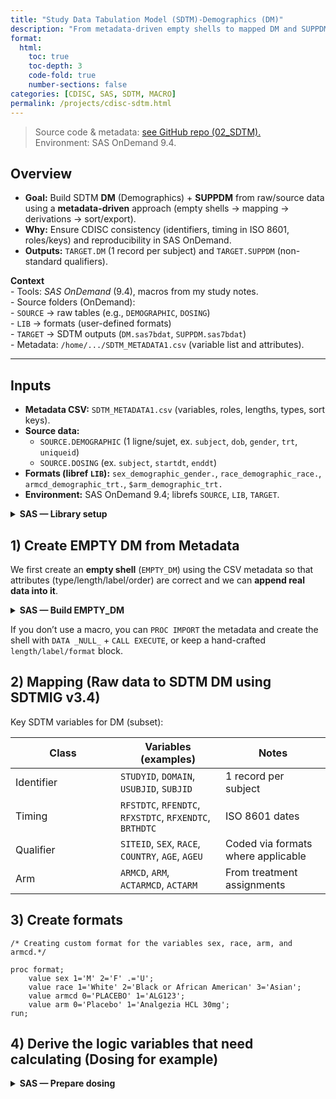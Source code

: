 ```yaml
---
title: "Study Data Tabulation Model (SDTM)-Demographics (DM)"
description: "From metadata-driven empty shells to mapped DM and SUPPDM — clean, reproducible, and CDISC-ready"
format:
  html:
    toc: true
    toc-depth: 3
    code-fold: true
    number-sections: false
categories: [CDISC, SAS, SDTM, MACRO]
permalink: /projects/cdisc-sdtm.html
---
```


> Source code & metadata: [see GitHub repo (02_SDTM).](https://github.com/Ousmanerabi/clinical-trials-programming-portfolio/tree/main/02_SDTM)\
> Environment: SAS OnDemand 9.4.

## Overview

-   **Goal:** Build SDTM **DM** (Demographics) + **SUPPDM** from raw/source data using a **metadata-driven** approach (empty shells → mapping → derivations → sort/export).
-   **Why:** Ensure CDISC consistency (identifiers, timing in ISO 8601, roles/keys) and reproducibility in SAS OnDemand.
-   **Outputs:** `TARGET.DM` (1 record per subject) and `TARGET.SUPPDM` (non-standard qualifiers).

::: callout-note
**Context**\
- Tools: *SAS OnDemand* (9.4), macros from my study notes.\
- Source folders (OnDemand):\
- `SOURCE` → raw tables (e.g., `DEMOGRAPHIC`, `DOSING`)\
- `LIB` → formats (user-defined formats)\
- `TARGET` → SDTM outputs (`DM.sas7bdat`, `SUPPDM.sas7bdat`)\
- Metadata: `/home/.../SDTM_METADATA1.csv` (variable list and attributes).
:::

------------------------------------------------------------------------

## Inputs

-   **Metadata CSV:** `SDTM_METADATA1.csv` (variables, roles, lengths, types, sort keys).
-   **Source data:**
    -   `SOURCE.DEMOGRAPHIC` (1 ligne/sujet, ex. `subject`, `dob`, `gender`, `trt`, `uniqueid`)\
    -   `SOURCE.DOSING` (ex. `subject`, `startdt`, `enddt`)
-   **Formats (libref `LIB`):** `sex_demographic_gender.`, `race_demographic_race.`, `armcd_demographic_trt.`, `$arm_demographic_trt.`\
-   **Environment:** SAS OnDemand 9.4; librefs `SOURCE`, `LIB`, `TARGET`.

<details>

<summary><strong>SAS — Library setup</strong></summary>

``` sas
/* Common paths & librefs */ 

%include "/home/u64197545/CDISC/appendix/common.sas"; 

/* expects: 

 libname source "/home/u64197545/CDISC/data";

 libname lib  "/home/u64197545/CDISC/formats"; 

libname target  "/home/u64197545/CDISC/sdtm"; 

*/
```

</details>

## 1) Create EMPTY DM from Metadata

We first create an **empty shell** (`EMPTY_DM`) using the CSV metadata so that attributes (type/length/label/order) are correct and we can **append real data into it**.

<details><summary><strong>SAS — Build EMPTY_DM</strong></summary>

```         
*---------------------------------------------------------------*;
* make_empty_dataset.sas creates a zero record dataset based on a 
* dataset metadata spreadsheet.  The dataset created is called
* EMPTY_** where "**" is the name of the dataset.  This macro also
* creates a global macro variable called **KEEPSTRING that holds 
* the dataset variables desired and listed in the order they  
* should appear.  [The variable order is dictated by VARNUM in the 
* metadata spreadsheet.]
*
* MACRO PARAMETERS:
* metadatafile = the CSV file containing the dataset metadata
* dataset = the dataset or domain name you want to extract

	*---------------------------------------------------------------*;


/* Create empty based on metadata CSV */
%macro make_empty_dataset(metadatafile=, dataset=);

/* Import csv file and rename it _temp */
	proc import datafile="&metadatafile" out=_temp dbms=csv replace;
		guessingrows=max;
		delimiter=";";
		encoding='utf-8';
	run;



	** sort the dataset by expected specified variable order (varnum);

	proc sort data=_temp;
		where domain="&dataset";
		by varnum;
	run;



	** create keepstring macro variable and load metadata 
    ** information into macro variables;
	
	
	
	%global &dataset.KEEPSTRING;


	data _null_;
		set _temp nobs=nobs end=eof;

		if _n_=1 then
			call symput("vars", compress(put(nobs, 3.)));
		call symputx('var'    || compress(put(_n_, 3.)), variable);
		call symputx('label'  || compress(put(_n_, 3.)), label);
		call symputx('length' || compress(put(_n_, 3.)), put(length, 3.));
		** valid ODM types include TEXT, INTEGER, FLOAT, DATETIME, 

			        ** DATE, TIME and map to SAS numeric or character;

		if upcase(type) in ("INTEGER", "FLOAT") then
			call symputx('type' || compress(put(_n_, 3.)), "");
		else if upcase(type) in ("TEXT", "DATE", "DATETIME", "TIME") then
			call symputx('type' || compress(put(_n_, 3.)), "$");
		else
			put "ERR" "OR: not using a valid ODM type.  " type=;
		** create **KEEPSTRING macro variable;
		length keepstring $ 32767;
		retain keepstring;
		keepstring=compress(keepstring) || "|" || left(variable);

		if eof then
			call symputx(upcase(compress("&dataset" || 'KEEPSTRING')), 
				left(trim(translate(keepstring, " ", "|"))));
	run;



	** create a 0-observation template data set used for assigning 

		    ** variable attributes to the actual data sets;

	data EMPTY_&dataset;
		%do i=1 %to &vars;
			attrib &&var&i label="&&label&i" 
			%if "&&length&i" ne "" %then
				length=&&type&i.&&length&i...;
			;

			%if &&type&i=$ %then
				retain &&var&i '';
			%else
				retain &&var&i .;
			;
		%end;

		if 0;
	run;

%mend make_empty_dataset;

/* Result: WORK.EMPTY_DM with 0 obs, all expected variables/attributes */
```

</details>

:::{.callout-tip}

If you don’t use a macro, you can `PROC IMPORT` the metadata and create the shell with `DATA _NULL_` + `CALL EXECUTE`, or keep a hand-crafted `length/label/format` block.

:::

## 2) Mapping (Raw data to SDTM DM using SDTMIG v3.4)

Key SDTM variables for DM (subset):

| Class | Variables (examples) | Notes |
|----|----|----|
| Identifier | `STUDYID`, `DOMAIN`, `USUBJID`, `SUBJID` | 1 record per subject |
| Timing | `RFSTDTC`, `RFENDTC`, `RFXSTDTC`, `RFXENDTC`, `BRTHDTC` | ISO 8601 dates |
| Qualifier | `SITEID`, `SEX`, `RACE`, `COUNTRY`, `AGE`, `AGEU` | Coded via formats where applicable |
| Arm | `ARMCD`, `ARM`, `ACTARMCD`, `ACTARM` | From treatment assignments |

## 3) Create formats

``` sas
/* Creating custom format for the variables sex, race, arm, and armcd.*/

proc format;
	value sex 1='M' 2='F' .='U';
	value race 1='White' 2='Black or African American' 3='Asian';
	value armcd 0='PLACEBO' 1='ALG123';
	value arm 0='Placebo' 1='Analgezia HCL 30mg';
run;
```

## 4) Derive the logic variables that need calculating (Dosing for example)

<details><summary><strong>SAS — Prepare dosing </strong></summary>

```         
/* First/last dose (for RFSTDTC/RFENDTC) */

**** GET FIRST AND LAST DOSE DATE FOR RFSTDTC AND RFENDTC;
proc sort 
  data=source.dosing(keep=subject startdt enddt) 
  out=dosing;
   by subject startdt;
run;

**** FIRSTDOSE=FIRST DOSING AND LASTDOSE=LAST DOSING;

data dosing;
  set dosing; 
    by subject;
    
    retain firstdose lastdose;
    
  if first.subject then 
    do; 
       firstdose=.; 
       lastdose=.; 
    end;
    
  firstdose = min(firstdose, startdt, enddt);
  lastdose  = max(lastdose , startdt, enddt);
  
  if last.subject;
run;
```

## 5) Combine all the data

<details><details><summary><strong>SAS — Map to DM variables</strong></summary>

```         
**** GET DEMOGRAPHICS DATA;
proc sort
  data=source.demographic
  out=demographic;
    by subject;
run;

**** MERGE DEMOGRAPHICS AND FIRST DOSE DATE;
data demog_dose;
  merge demographic
        dosing;
    by subject;
run;


**** DERIVE THE MAJORITY OF SDTM DM VARIABLES;
options missing = ' ';
data dm;
  set EMPTY_DM
    demog_dose(rename=(race=_race));

    studyid = 'XYZ123';
    domain = 'DM';
    usubjid = left(uniqueid);
    subjid = put(subject,3.); 
    rfstdtc = put(firstdose,yymmdd10.);  
    rfendtc = put(lastdose,yymmdd10.); 
    rfxstdtc = put(firstdose,yymmdd10.);  
    rfxendtc = put(lastdose,yymmdd10.);
    rficdtc = put(icdate,yymmdd10.);
    rfpendtc = put(lastdoc,yymmdd10.);
    dthfl = 'N';
    siteid = substr(subjid,1,1) || "00";
    brthdtc = put(dob,yymmdd10.);
    age = floor ((intck('month',dob,firstdose) - 
          (day(firstdose) < day(dob))) / 12);
    if age ne . then
      ageu = 'YEARS';
    sex = put(gender,sex.);
    race = put(_race,race.);
    armcd = put(trt,armcd.);
    arm = put(trt,arm.);
    actarmcd = put(trt,armcd.);
    actarm = put(trt,arm.);
    country = "USA"; 
run; 
```

</details>

## 6) SUPPDM (Optional)

Use SUPPDM for **non-standard qualifiers**, e.g., “Race, Other” or “Randomization Date”.
<details><summary><strong>SAS — EMPTY_SUPPDM + populate</strong></summary>

```         
/* Empty SUPPDM shell */
%make_empty_dataset(
  metadatafile=/home/<USER>/CDISC/Chap2/SDTM_METADATA1.csv,
  dataset=SUPPDM
);

data suppdm;
  set EMPTY_SUPPDM dm;

  keep &SUPPDMKEEPSTRING;

  /* Example 1: Other Race */
  if not missing(orace) then do;
    rdomain='DM'; qnam='RACEOTH'; qlabel='Race, Other';
    qval=left(orace); qorig='CRF Page 1'; output;
  end;

  /* Example 2: Randomization Date */
  if not missing(randdt) then do;
    rdomain='DM'; qnam='RANDDTC'; qlabel='Randomization Date';
    qval=left(put(randdt,yymmdd10.)); qorig='CRF Page 1'; output;
  end;
run;
```

</details>

## 7) Order, Keys & Export

Sort by **metadata-defined** keys and save to `TARGET`.

<details><summary><strong>SAS — Sort & Save</strong></summary>

```         
/* Build sort lists from metadata */
%make_sort_order(
  metadatafile=/home/<USER>/CDISC/Chap2/SDTM_METADATA1.csv,
  dataset=DM
);

proc sort data=dm(keep=&DMKEEPSTRING) out=target.dm;
  by &DMSORTSTRING;
run;

/* SUPPDM */
%make_sort_order(
  metadatafile=/home/<USER>/CDISC/Chap2/SDTM_METADATA1.csv,
  dataset=SUPPDM
);

proc sort data=suppdm out=target.suppdm;
  by &SUPPDMSORTSTRING;
run;
```

</details>

------------------------------------------------------------------------

## 8) QC & Validation

-   **Structural checks**: variable names, type, length, labels match metadata

-   **Controlled terminology**: values mapped via formats/codelists

-   **Timing**: ISO 8601, completeness of `RFSTDTC`/`RFXSTDTC` etc.

-   **Keys**: 1 record per subject; `USUBJID` uniqueness

-   **Cross-domain**: consistency with EX/AE/VS if applicable

<details><summary><strong>SAS — Quick sanity checks</strong></summary>

```         
/* 1 record per USUBJID? */
proc sql;
  select usubjid, count(*) as n
  from target.dm
  group by usubjid
  having calculated n > 1;
quit;

/* Required fields not missing? (example) */
proc freq data=target.dm;
  tables studyid*usubjid*domain / missing list;
run;
```

</details>

## 9) What’s next?

-   Add **screenshots or short tables** showing the final `TARGET.DM` structure (variables + labels).

-   If you also build **AE**, re-use this pattern (shell → mapping → derivations → SUPPxx → sort/export).

```         
<!-- Placeholders for outputs you will add later -->
<div class="note" style="opacity:.85">
  <em>Coming soon:</em> structure snapshot of TARGET.DM, record counts, and Pinnacle21-like checks summary.
</div>
```
